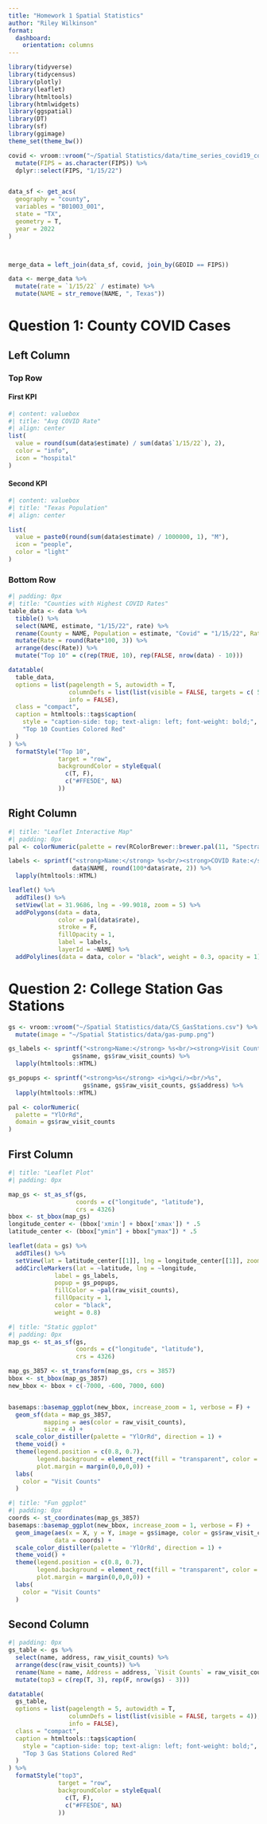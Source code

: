 ```yaml
---
title: "Homework 1 Spatial Statistics"
author: "Riley Wilkinson"
format: 
  dashboard:
    orientation: columns
---
```


```r
library(tidyverse)
library(tidycensus)
library(plotly)
library(leaflet)
library(htmltools)
library(htmlwidgets)
library(ggspatial)
library(DT)
library(sf)
library(ggimage)
theme_set(theme_bw())

covid <- vroom::vroom("~/Spatial Statistics/data/time_series_covid19_confirmed_US.csv") %>%
  mutate(FIPS = as.character(FIPS)) %>%
  dplyr::select(FIPS, "1/15/22")


data_sf <- get_acs(
  geography = "county",
  variables = "B01003_001",
  state = "TX",
  geometry = T,
  year = 2022
)



merge_data = left_join(data_sf, covid, join_by(GEOID == FIPS))

data <- merge_data %>%
  mutate(rate = `1/15/22` / estimate) %>%
  mutate(NAME = str_remove(NAME, ", Texas"))
```

# Question 1: County COVID Cases

## Left Column

### Top Row {height=30%}

#### First KPI
```r
#| content: valuebox
#| title: "Avg COVID Rate"
#| align: center
list(
  value = round(sum(data$estimate) / sum(data$`1/15/22`), 2),
  color = "info",
  icon = "hospital"
)
```

#### Second KPI
```r
#| content: valuebox
#| title: "Texas Population"
#| align: center

list(
  value = paste0(round(sum(data$estimate) / 1000000, 1), "M"),
  icon = "people",
  color = "light"
)
```


### Bottom Row {height=70%}

```r
#| padding: 0px
#| title: "Counties with Highest COVID Rates"
table_data <- data %>%
  tibble() %>%
  select(NAME, estimate, "1/15/22", rate) %>%
  rename(County = NAME, Population = estimate, "Covid" = "1/15/22", Rate = rate) %>%
  mutate(Rate = round(Rate*100, 3)) %>%
  arrange(desc(Rate)) %>%
  mutate("Top 10" = c(rep(TRUE, 10), rep(FALSE, nrow(data) - 10)))

datatable(
  table_data,
  options = list(pagelength = 5, autowidth = T,
                 columnDefs = list(list(visible = FALSE, targets = c( 5))),
                 info = FALSE),
  class = "compact",
  caption = htmltools::tags$caption(
    style = "caption-side: top; text-align: left; font-weight: bold;",
    "Top 10 Counties Colored Red"
  )
) %>%
  formatStyle("Top 10",
              target = "row",
              backgroundColor = styleEqual(
                c(T, F),
                c("#FFE5DE", NA)
              ))
```

## Right Column

```r
#| title: "Leaflet Interactive Map"
#| padding: 0px
pal <- colorNumeric(palette = rev(RColorBrewer::brewer.pal(11, "Spectral")), domain = data$rate)

labels <- sprintf("<strong>Name:</strong> %s<br/><strong>COVID Rate:</strong> %g%%", 
                  data$NAME, round(100*data$rate, 2)) %>%
  lapply(htmltools::HTML)

leaflet() %>%
  addTiles() %>%
  setView(lat = 31.9686, lng = -99.9018, zoom = 5) %>%
  addPolygons(data = data, 
              color = pal(data$rate), 
              stroke = F, 
              fillOpacity = 1,
              label = labels,
              layerId = ~NAME) %>%
  addPolylines(data = data, color = "black", weight = 0.3, opacity = 1)
```

# Question 2: College Station Gas Stations

```r
gs <- vroom::vroom("~/Spatial Statistics/data/CS_GasStations.csv") %>%
  mutate(image = "~/Spatial Statistics/data/gas-pump.png")

gs_labels <- sprintf("<strong>Name:</strong> %s<br/><strong>Visit Counts:</strong> %g", 
                  gs$name, gs$raw_visit_counts) %>%
  lapply(htmltools::HTML)

gs_popups <- sprintf("<strong>%s</strong> <i>%g<i/><br/>%s",
                     gs$name, gs$raw_visit_counts, gs$address) %>%
  lapply(htmltools::HTML)

pal <- colorNumeric(
  palette = "YlOrRd",
  domain = gs$raw_visit_counts
)
```
## First Column {.tabset}

```r
#| title: "Leaflet Plot"
#| padding: 0px

map_gs <- st_as_sf(gs,
                   coords = c("longitude", "latitude"),
                   crs = 4326)
bbox <- st_bbox(map_gs)
longitude_center <- (bbox['xmin'] + bbox['xmax']) * .5
latitude_center <- (bbox["ymin"] + bbox["ymax"]) * .5

leaflet(data = gs) %>%
  addTiles() %>%
  setView(lat = latitude_center[[1]], lng = longitude_center[[1]], zoom = 12) %>%
  addCircleMarkers(lat = ~latitude, lng = ~longitude,
             label = gs_labels,
             popup = gs_popups,
             fillColor = ~pal(raw_visit_counts),
             fillOpacity = 1,
             color = "black",
             weight = 0.8)
```

```r
#| title: "Static ggplot"
#| padding: 0px
map_gs <- st_as_sf(gs,
                   coords = c("longitude", "latitude"),
                   crs = 4326)

map_gs_3857 <- st_transform(map_gs, crs = 3857)
bbox <- st_bbox(map_gs_3857)
new_bbox <- bbox + c(-7000, -600, 7000, 600)


basemaps::basemap_ggplot(new_bbox, increase_zoom = 1, verbose = F) +
  geom_sf(data = map_gs_3857,
          mapping = aes(color = raw_visit_counts),
          size = 4) +
  scale_color_distiller(palette = "YlOrRd", direction = 1) +
  theme_void() +
  theme(legend.position = c(0.8, 0.7),
        legend.background = element_rect(fill = "transparent", color = "transparent"),
        plot.margin = margin(0,0,0,0)) +
  labs(
    color = "Visit Counts"
  )
```

```r
#| title: "Fun ggplot"
#| padding: 0px
coords <- st_coordinates(map_gs_3857) 
basemaps::basemap_ggplot(new_bbox, increase_zoom = 1, verbose = F) +
  geom_image(aes(x = X, y = Y, image = gs$image, color = gs$raw_visit_counts), 
             data = coords) +
  scale_color_distiller(palette = 'YlOrRd', direction = 1) +
  theme_void() +
  theme(legend.position = c(0.8, 0.7),
        legend.background = element_rect(fill = "transparent", color = "transparent"),
        plot.margin = margin(0,0,0,0)) +
  labs(
    color = "Visit Counts"
  )
```
## Second Column

```r
#| padding: 0px
gs_table <- gs %>%
  select(name, address, raw_visit_counts) %>%
  arrange(desc(raw_visit_counts)) %>% 
  rename(Name = name, Address = address, `Visit Counts` = raw_visit_counts) %>%
  mutate(top3 = c(rep(T, 3), rep(F, nrow(gs) - 3)))

datatable(
  gs_table,
  options = list(pagelength = 5, autowidth = T,
                 columnDefs = list(list(visible = FALSE, targets = 4)),
                 info = FALSE),
  class = "compact",
  caption = htmltools::tags$caption(
    style = "caption-side: top; text-align: left; font-weight: bold;",
    "Top 3 Gas Stations Colored Red"
  )
) %>%
  formatStyle("top3",
              target = "row",
              backgroundColor = styleEqual(
                c(T, F),
                c("#FFE5DE", NA)
              ))
```

